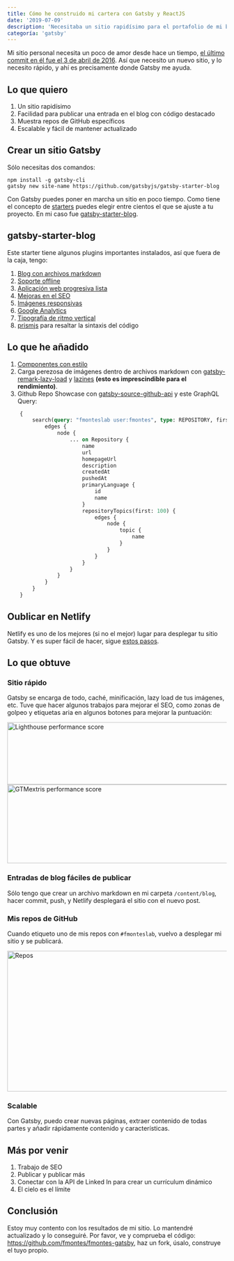 ```yaml
---
title: Cómo he construido mi cartera con Gatsby y ReactJS
date: '2019-07-09'
description: 'Necesitaba un sitio rapidísimo para el portafolio de mi blog, así que lo construí con Gatsby, ReactJS y alojado en Netlify. 🚀'
categoría: 'gatsby'
---
```


Mi sitio personal necesita un poco de amor desde hace un tiempo, [el último commit en él fue el 3 de abril de 2016](https://github.com/fmontes/fmontes/commit/23fd6abd645d9afb67497528c933672c9624431a). Así que necesito un nuevo sitio, y lo necesito rápido, y ahí es precisamente donde Gatsby me ayuda.

## Lo que quiero
1. Un sitio rapidísimo
2. Facilidad para publicar una entrada en el blog con código destacado
3. Muestra repos de GitHub específicos
4. Escalable y fácil de mantener actualizado

## Crear un sitio Gatsby

Sólo necesitas dos comandos:

```shell
npm install -g gatsby-cli
gatsby new site-name https://github.com/gatsbyjs/gatsby-starter-blog
```

Con Gatsby puedes poner en marcha un sitio en poco tiempo. Como tiene el concepto de [starters](https://www.gatsbyjs.org/starters/) puedes elegir entre cientos el que se ajuste a tu proyecto. En mi caso fue [gatsby-starter-blog](https://www.gatsbyjs.org/starters/gatsbyjs/gatsby-starter-blog/).

## gatsby-starter-blog

Este starter tiene algunos plugins importantes instalados, así que fuera de la caja, tengo:

1. [Blog con archivos markdown](https://www.gatsbyjs.org/packages/gatsby-transformer-remark/)
2. [Soporte offline](https://www.gatsbyjs.org/packages/gatsby-plugin-offline)
3. [Aplicación web progresiva lista](https://www.gatsbyjs.org/packages/gatsby-plugin-manifest/)
4. [Mejoras en el SEO](https://www.gatsbyjs.org/packages/gatsby-plugin-react-helmet/)
5. [Imágenes responsivas](https://www.gatsbyjs.org/packages/gatsby-image/)
6. [Google Analytics](https://www.gatsbyjs.org/packages/gatsby-plugin-google-analytics/)
7. [Tipografía de ritmo vertical](https://www.gatsbyjs.org/docs/typography-js/)
8. [prismjs](https://prismjs.com/) para resaltar la sintaxis del código

## Lo que he añadido
1. [Componentes con estilo](https://www.gatsbyjs.org/docs/styled-components/)
2. Carga perezosa de imágenes dentro de archivos markdown con [gatsby-remark-lazy-load](https://www.gatsbyjs.org/packages/gatsby-remark-lazy-load/) y [lazines](https://www.npmjs.com/package/lazysizes) **(esto es imprescindible para el rendimiento)**.
3. Github Repo Showcase con [gatsby-source-github-api](https://www.gatsbyjs.org/packages/gatsby-source-github-api) y este GraphQL Query:

```graphql
    {
        search(query: "fmonteslab user:fmontes", type: REPOSITORY, first: 100) {
            edges {
                node {
                    ... on Repository {
                        name
                        url
                        homepageUrl
                        description
                        createdAt
                        pushedAt
                        primaryLanguage {
                            id
                            name
                        }
                        repositoryTopics(first: 100) {
                            edges {
                                node {
                                    topic {
                                        name
                                    }
                                }
                            }
                        }
                    }
                }
            }
        }
    }
```

## Oublicar en Netlify
Netlify es uno de los mejores (si no el mejor) lugar para desplegar tu sitio Gatsby. Y es super fácil de hacer, sigue [estos pasos](https://www.gatsbyjs.org/docs/deploying-to-netlify/).

## Lo que obtuve

### Sitio rápido
Gatsby se encarga de todo, caché, minificación, lazy load de tus imágenes, etc. Tuve que hacer algunos trabajos para mejorar el SEO, como zonas de golpeo y etiquetas aria en algunos botones para mejorar la puntuación:

<Image src="/images/how-i-built-my-portfolio-with-gatsby-and-reactjs/lighthouse.png" alt="Lighthouse performance score" width="587" height="143" />

<Image src="/images/how-i-built-my-portfolio-with-gatsby-and-reactjs/gtmetrix.png" alt="GTMextris performance score" width="612" height="181" />

### Entradas de blog fáciles de publicar
Sólo tengo que crear un archivo markdown en mi carpeta `/content/blog`, hacer commit, push, y Netlify desplegará el sitio con el nuevo post.

### Mis repos de GitHub
Cuando etiqueto uno de mis repos con `#fmonteslab`, vuelvo a desplegar mi sitio y se publicará.

<Image src="/images/how-i-built-my-portfolio-with-gatsby-and-reactjs/repos.png" alt="Repos" width="651" height="323" />

### Scalable
Con Gatsby, puedo crear nuevas páginas, extraer contenido de todas partes y añadir rápidamente contenido y características.

## Más por venir
1. Trabajo de SEO
2. Publicar y publicar más
3. Conectar con la API de Linked In para crear un currículum dinámico
4. El cielo es el límite

## Conclusión
Estoy muy contento con los resultados de mi sitio. Lo mantendré actualizado y lo conseguiré. Por favor, ve y comprueba el código: https://github.com/fmontes/fmontes-gatsby, haz un fork, úsalo, construye el tuyo propio.
